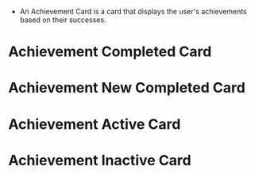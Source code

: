 
<Meta title="Achievements/AchievementCardMobile" component={AchievementCardMobile} />

-   An Achievement Card is a card that displays the user's achievements based on their successes.

# Achievement Completed Card

<Story name="Achievement Completed Card">
    <Box width="304px">
        <AchievementCardMobile
            achievementState={AchievementState.COMPLETED}
            image={KanufahrtDschungel}
            alt="ein Polaroid Bild von Loki auf einer Kanufahrt durch den Dschungel"
            newAchievement={false}
            subtitle="Gitarre für Anfänger"
            title="1. durchgeführter Termin"
        />
    </Box>
</Story>

# Achievement New Completed Card

<Story name="New Achievement Completed Card">
    <Box width="304px">
        <AchievementCardMobile
            achievementState={AchievementState.COMPLETED}
            image={KanufahrtDschungel}
            alt="ein Polaroid Bild von Loki auf einer Kanufahrt durch den Dschungel"
            newAchievement
            subtitle="Gitarre für Anfänger"
            title="1. durchgeführter Termin"
        />
    </Box>
</Story>

# Achievement Active Card

<Story name="Achievement Active Card">
    <Box width="304px">
        <AchievementCardMobile
            achievementState={AchievementState.ACTIVE}
            actionType={ActionTypes.WAIT}
            image={KanufahrtDschungel}
            alt="ein Polaroid Bild von Loki auf einer Kanufahrt durch den Dschungel"
            newAchievement
            subtitle="Gitarre für Anfänger"
            title="1. durchgeführter Termin"
            maxSteps={3}
            currentStep={1}
            actionDescription="Kurs in Prüfung"
        />
    </Box>
</Story>

# Achievement Inactive Card

<Story name="Achievement Inactive Card">
    <Box width="304px">
        <AchievementCardMobile
            achievementState={AchievementState.INACTIVE}
            image={KanufahrtDschungel}
            alt="ein Polaroid Bild von Loki auf einer Kanufahrt durch den Dschungel"
            newAchievement
            subtitle="Gitarre für Anfänger"
            title="1. durchgeführter Termin"
            currentStep={0}
            actionDescription="Schließe alle Lektionen ab, um diesen Erfolg zu erhalten"
        />
    </Box>
</Story>
